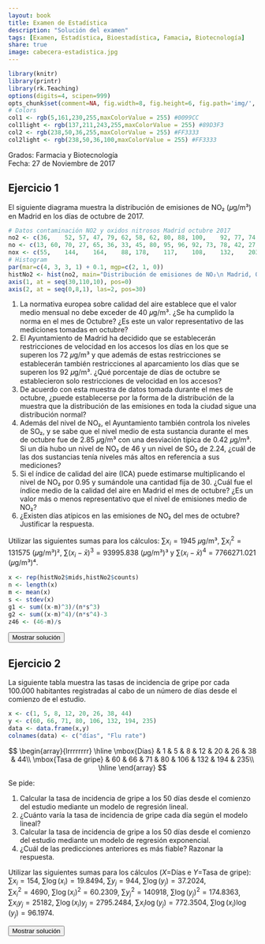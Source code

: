 ```yaml
---
layout: book
title: Examen de Estadística
description: "Solución del examen"
tags: [Examen, Estadística, Bioestadística, Famacia, Biotecnología]
share: true
image: cabecera-estadistica.jpg
---
```


```r
library(knitr)
library(printr)
library(rk.Teaching)
options(digits=4, scipen=999)
opts_chunk$set(comment=NA, fig.width=8, fig.height=6, fig.path='img/', fig.align="center", dev="svg", digits=4, echo=FALSE, warning=FALSE, message=FALSE)
# Colors
col1 <- rgb(5,161,230,255,maxColorValue = 255) #0099CC
col1light <- rgb(137,211,243,255,maxColorValue = 255) #89D3F3
col2 <- rgb(238,50,36,255,maxColorValue = 255) #FF3333
col2light <- rgb(238,50,36,100,maxColorValue = 255) #FF3333
```

Grados: Farmacia y Biotecnología  
Fecha: 27 de Noviembre de 2017

## Ejercicio 1

El siguiente diagrama muestra la distribución de emisiones de NO₂ (𝜇g/m³) en Madrid en los días de octubre de 2017.

```r
# Datos contaminación NO2 y oxidos nitrosos Madrid octubre 2017
no2 <- c(36,	52,	57,	47,	79,	62,	58,	62,	80,	88,	100,	92,	77,	74,	63,	53,	51,	40,	47,	49,	42,	44,	68,	77,	90,	102,	68,	58,	56,	46,	56)
no <- c(13,	60,	70,	27,	65,	36,	33,	45,	80,	95,	96,	92,	73,	78,	42,	27,	16,	9,	26,	32,	30,	24,	82,	113,	160,	177,	101,	62,	45,	40,	48)
nox <- c(55,	144,	164,	88,	178,	117,	108,	132,	203,	233,	248,	234,	188,	194,	127,	95,	76,	54,	87,	98,	88,	81,	193,	251,	336,	374,	223,	153,	125,	107,	130)
# Histogram
par(mar=c(4, 3, 3, 1) + 0.1, mgp=c(2, 1, 0))
histNo2 <- hist(no2, main="Distribución de emisiones de NO₂\n Madrid, Octubre 2017", xlab="Emisiones NO₂ (𝜇g/m³)", ylab="Días", col=col1light, axes=F)
axis(1, at = seq(30,110,10), pos=0)
axis(2, at = seq(0,8,1), las=2, pos=30)
```

1. La normativa europea sobre calidad del aire establece que el valor medio mensual no debe exceder de 40 𝜇g/m³. ¿Se ha cumplido la norma en el mes de Octubre? 
¿Es este un valor representativo de las mediciones tomadas en octubre?
2. El Ayuntamiento de Madrid ha decidido que se establecerán restricciones de velocidad en los accesos los días en los que se superen los 72 𝜇g/m³ y que además de estas restricciones se establecerán también restricciones al aparcamiento los días que se superen los 92 𝜇g/m³.
¿Qué porcentaje de días de octubre se establecieron solo restricciones de velocidad en los accesos?
3. De acuerdo con esta muestra de datos tomada durante el mes de octubre, ¿puede establecerse por la forma de la distribución de la muestra que la distribución de las emisiones en toda la ciudad sigue una distribución normal?
4. Además del nivel de NO₂, el Ayuntamiento también controla los niveles de SO₂, y se sabe que el nivel medio de esta sustancia durante el mes de octubre fue de 2.85 𝜇g/m³ con una desviación típica de 0.42 𝜇g/m³. 
Si un día hubo un nivel de NO₂ de 46 y un nivel de SO₂ de 2.24, ¿cuál de las dos sustancias tenía niveles más altos en referencia a sus mediciones?
5. Si el índice de calidad del aire (ICA) puede estimarse multiplicando el nivel de NO₂ por 0.95 y sumándole una cantidad fija de 30. 
¿Cuál fue el índice medio de la calidad del aire en Madrid el mes de octubre? 
¿Es un valor más o menos representativo que el nivel de emisiones medio de NO₂?
6. ¿Existen días atípicos en las emisiones de NO₂ del mes de octubre? Justificar la respuesta.

Utilizar las siguientes sumas para los cálculos: $\sum x_i=1945$ 𝜇g/m³, $\sum x_i^2=131575$ (𝜇g/m³)², $\sum (x_i-\bar x)^3=93995.838$ (𝜇g/m³)³ y $\sum (x_i-\bar x)^4=7766271.021$ (𝜇g/m³)⁴.

```r
x <- rep(histNo2$mids,histNo2$counts)
n <- length(x)
m <- mean(x)
s <- stdev(x)
g1 <- sum((x-m)^3)/(n*s^3)
g2 <- sum((x-m)^4)/(n*s^4)-3
z46 <- (46-m)/s
```

<div><button class="solution">Mostrar solución</button></div>
<div id="solution" style="display: none">
1. $\bar x=`r m`$ 𝜇g/m³, de manera que no se cumple el requisito.<br/>
$s^2=`r variance(x)`$ (𝜇g/m³)², $s=`r s`$ 𝜇g/m³, $cv=`r cv(x)`$. Como el coeficiente de variación es menor que 0.3 hay poca variabilidad en los datos y la media es bastante representativa. <br/>
2. $F(72)=0.7097$ y $F(92)=0.9161$, de manera que el porcentaje de días únicamente con restricciones de velocidad es $20.64\%$.<br/>
3. $g_1=`r g1`$ y $g_2=`r g2`$. Como ambos están entre -2 y 2, se puede asumir que la distribución de emisiones es normal.<br/>
4. NO₂: $z(46)=`r z46`$. <br/>
SO₂: $z(2.24)=`r (2.24-2.85)/0.42`$. <br/>
Así pues, las emisiones de NO₂ son relativamente mayores.<br/>
5. Sea $y=0.95x+30$ el ICA.<br/>
$\bar y=`r 0.95*m+30`$, $s_y=`r 0.95*s`$, $cv=`r 0.95*s/(0.95*m+30)`$. Como el coeficiente de variación es menor, la media del ICA es más representativa.<br/>
6. $Q_1=49.5816$ 𝜇g/m³, $Q_3=74.0093$ 𝜇g/m³ y $IQR=24.4277$ 𝜇g/m³.<br/>
Vallas: $F_1=12.94$ 𝜇g/m³ y $F_2=110.65$ 𝜇g/m³. Por tanto, no hay datos atípicos.
</div>

## Ejercicio 2
La siguiente tabla muestra las tasas de incidencia de gripe por cada 100.000 habitantes registradas al cabo de un número de días desde el comienzo de el estudio.

```r
x <- c(1, 5, 8, 12, 20, 26, 38, 44)
y <- c(60, 66, 71, 80, 106, 132, 194, 235)
data <- data.frame(x,y)
colnames(data) <- c("días", "Flu rate")
```
$$
\begin{array}{lrrrrrrrr}
  \hline
  \mbox{Días} & 1 & 5 & 8 & 12 & 20 & 26 & 38 & 44\\
  \mbox{Tasa de gripe} & 60 & 66 & 71 & 80 & 106 & 132 & 194 & 235\\
  \hline
\end{array}
$$

Se pide:

1. Calcular la tasa de incidencia de gripe a los 50 días desde el comienzo del estudio mediante un modelo de regresión lineal.
2. ¿Cuánto varía la tasa de incidencia de gripe cada día según el modelo lineal?
3. Calcular la tasa de incidencia de gripe a los 50 días desde el comienzo del estudio mediante un modelo de regresión exponencial.
4. ¿Cuál de las predicciones anteriores es más fiable?
Razonar la respuesta.

Utilizar las siguientes sumas para los cálculos ($X=$Días e $Y=$Tasa de gripe):<br/>
$\sum x_i=154$, $\sum \log(x_i)=19.8494$, $\sum y_j=944$, $\sum \log(y_j)=37.2024$,<br/>
$\sum x_i^2=4690$, $\sum \log(x_i)^2=60.2309$, $\sum y_j^2=140918$, $\sum \log(y_j)^2=174.8363$,<br/>
$\sum x_iy_j=25182$, $\sum \log(x_i)y_j=2795.2484$, $\sum x_i\log(y_j)=772.3504$, $\sum \log(x_i)\log(y_j)=96.1974$.


<div><button class="solution">Mostrar solución</button></div>
<div id="solution" style="display: none">
```r
m <- lm(y~x)
c <- coefficients(m)
```
1. Modelo lineal de la tasa de gripe sobre los días: <br/>
$\bar x=`r mean(x)`$ días, $s_x^2=`r variance(x)`$ días² . <br/>
$\bar y=`r mean(y)`$ personas, $s_y^2=`r variance(y)`$ personas². <br/>
$s_{xy}=`r covariance(x,y)`$ días⋅personas. <br/>
Recta de regresión de la tasa de gripe sobre los días: $y=`r c[1]` + `r c[2]`x$. <br/>
$y(50) =`r c[1]+c[2]*50`$. <br/>
2. $`r c[2]`$ personas por día. <br/>
```r
z <- log(y)
m2 <- lm(z~x)
c <- coefficients(m2)
```
3. $\overline{\log(y)}=`r mean(z)`$ log(personas), $s_{\log(y)}^2=`r variance(z)`$ log(personas)². <br/>
$s_{x\log(y)}=`r covariance(x,z)`$ días⋅log(personas). <br/>
Modelo exponencial de la tasa de gripe sobre los días: $y=e^{`r c[1]` + `r c[2]`x}$. <br/>
$y(50)=`r exp(c[1]+c[2]*50)`$.<br/>
4. Coeficiente de determinación lineal de la tasa de gripe sobre los días $r^2=`r summary(m)$r.squared`$. <br/>
Coeficiente de determinación exponencial de la tasa de gripe sobre los días $r^2=`r summary(m2)$r.squared`$. <br/>
Así pues, el modelo exponencial explica un poco mejor la evolución de la tasa de gripe con respecto a los días. <br/> 
</div>
